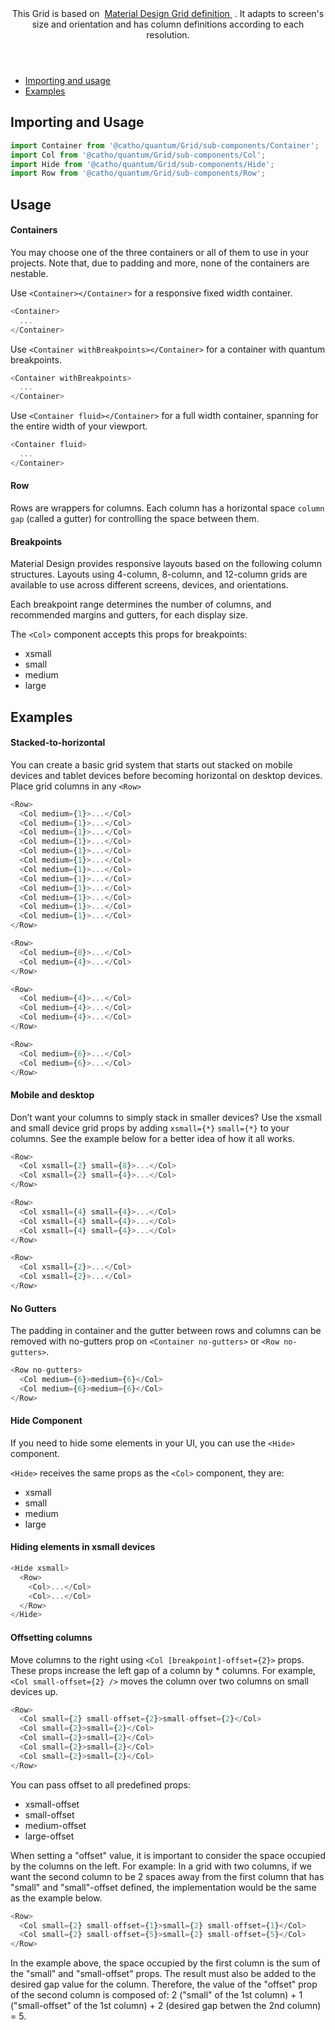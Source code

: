 



<Meta title="Foundation/Grid" />

<Header title="Grid">
  This Grid is based on&nbsp;
    <a href="https://material.io/design/layout/responsive-layout-grid.html">
    Material Design Grid definition
    </a>
    &nbsp;. It adapts to screen's size and orientation and has column
    definitions according to each resolution.
</Header>

- [Importing and usage](#importing)
- [Examples](#examples)

## <a id="importing"></a>Importing and Usage

```js
import Container from '@catho/quantum/Grid/sub-components/Container';
import Col from '@catho/quantum/Grid/sub-components/Col';
import Hide from '@catho/quantum/Grid/sub-components/Hide';
import Row from '@catho/quantum/Grid/sub-components/Row';
```

## Usage

#### Containers

You may choose one of the three containers or all of them to use in your projects.
Note that, due to padding and more, none of the containers are nestable.

Use `<Container></Container>` for a responsive fixed width
container.

```js
<Container>
  ...
</Container>
```

Use `<Container withBreakpoints></Container>`
for a container with quantum breakpoints.

```js
<Container withBreakpoints>
  ...
</Container>
```

Use `<Container fluid></Container>` for a full width
container, spanning for the entire width of your viewport.

```js
<Container fluid>
  ...
</Container>
```

#### Row

Rows are wrappers for columns. Each column has a horizontal space `column gap`
(called a gutter) for controlling the space between them.

#### Breakpoints

Material Design provides responsive layouts based on the following column
structures. Layouts using 4-column, 8-column, and 12-column grids are
available to use across different screens, devices, and orientations.

Each breakpoint range determines the number of columns, and recommended
margins and gutters, for each display size.

<SizesTable />

The `<Col>` component accepts this props for breakpoints:

<ul>
  <li>xsmall</li>
  <li>small</li>
  <li>medium</li>
  <li>large</li>
</ul>

## <a id="examples"></a>Examples

#### Stacked-to-horizontal

You can create a basic grid system that starts out stacked on mobile
devices and tablet devices before becoming horizontal on desktop devices.
Place grid columns in any `<Row>`

<HorizontalExample />

```js
<Row>
  <Col medium={1}>...</Col>
  <Col medium={1}>...</Col>
  <Col medium={1}>...</Col>
  <Col medium={1}>...</Col>
  <Col medium={1}>...</Col>
  <Col medium={1}>...</Col>
  <Col medium={1}>...</Col>
  <Col medium={1}>...</Col>
  <Col medium={1}>...</Col>
  <Col medium={1}>...</Col>
  <Col medium={1}>...</Col>
  <Col medium={1}>...</Col>
</Row>

<Row>
  <Col medium={8}>...</Col>
  <Col medium={4}>...</Col>
</Row>

<Row>
  <Col medium={4}>...</Col>
  <Col medium={4}>...</Col>
  <Col medium={4}>...</Col>
</Row>

<Row>
  <Col medium={6}>...</Col>
  <Col medium={6}>...</Col>
</Row>
```


#### Mobile and desktop

Don’t want your columns to simply stack in smaller devices? Use the xsmall
and small device grid props by adding `xsmall={*}`
`small={*}` to your columns. See the example below for a
better idea of how it all works.

<MobileDesktopExample/>

```js
<Row>
  <Col xsmall={2} small={8}>...</Col>
  <Col xsmall={2} small={4}>...</Col>
</Row>

<Row>
  <Col xsmall={4} small={4}>...</Col>
  <Col xsmall={4} small={4}>...</Col>
  <Col xsmall={4} small={4}>...</Col>
</Row>

<Row>
  <Col xsmall={2}>...</Col>
  <Col xsmall={2}>...</Col>
</Row>
```


#### No Gutters

The padding in container and the gutter between rows and columns can be
removed with no-gutters prop on `<Container no-gutters>` or `<Row no-gutters>`.

<NoGuttersExample />

```js
<Row no-gutters>
  <Col medium={6}>medium={6}</Col>
  <Col medium={6}>medium={6}</Col>
</Row>
```

#### Hide Component

If you need to hide some elements in your UI, you can use the
`<Hide>` component.

`<Hide>` receives the same props as the
`<Col>` component, they are:

<ul>
  <li>xsmall</li>
  <li>small</li>
  <li>medium</li>
  <li>large</li>
</ul>

#### Hiding elements in xsmall devices

<HideExample /> 

```js
<Hide xsmall>
  <Row>
    <Col>...</Col>
    <Col>...</Col>
  </Row>
</Hide>
```

#### Offsetting columns

Move columns to the right using 
`<Col [breakpoint]-offset={2}>` props. These props increase
the left gap of a column by * columns. For example,
`<Col small-offset={2} />` moves the column over two
columns on small devices up.

<OffsetExample />

```js
<Row>
  <Col small={2} small-offset={2}>small-offset={2}</Col>
  <Col small={2}>small={2}</Col>
  <Col small={2}>small={2}</Col>
  <Col small={2}>small={2}</Col>
  <Col small={2}>small={2}</Col>
</Row>
```

You can pass offset to all predefined props:

<ul>
  <li>xsmall-offset</li>
  <li>small-offset</li>
  <li>medium-offset</li>
  <li>large-offset</li>
</ul>

When setting a "offset" value, it is important to consider the space occupied by the columns on the left. For example: In a grid with two columns, if we want the second column to be 2 spaces away from the first column that has "small" and "small"-offset defined, the implementation would be the same as the example below.

<OffsetWithTwoColumnsExample />

```js
<Row>
  <Col small={2} small-offset={1}>small={2} small-offset={1}</Col>
  <Col small={2} small-offset={5}>small={2} small-offset={5}</Col>
</Row>
```

In the example above, the space occupied by the first column is the sum of the "small" and "small-offset" props. The result must also be added to the desired gap value for the column.
Therefore, the value of the "offset" prop of the second column is composed of:
2 ("small" of the 1st column) + 1 ("small-offset" of the 1st column) + 2 (desired gap betwen the 2nd column) = 5.


<EvaluationForm componentName="Grid" />